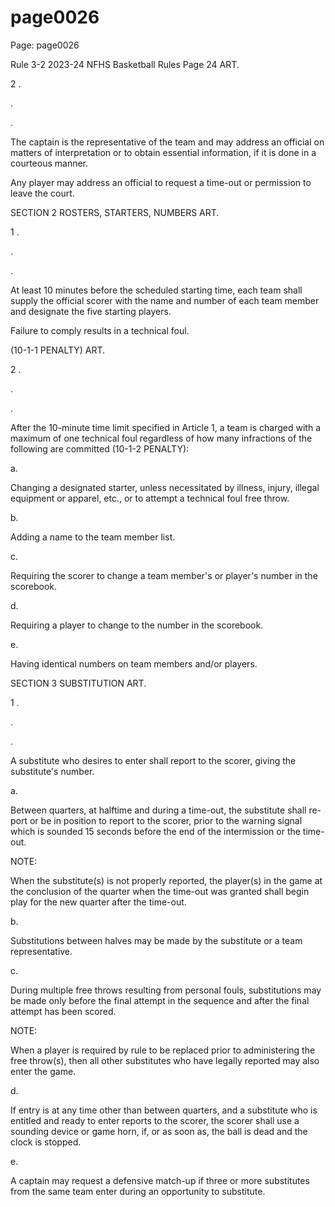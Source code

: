 
# page0026

Page: page0026

Rule 3-2 2023-24 NFHS Basketball Rules Page 24 ART.

2 .

.

.

The captain is the representative of the team and may address an official on matters of interpretation or to obtain essential information, if it is done in a courteous manner.

Any player may address an official to request a time-out or permission to leave the court.

SECTION 2 ROSTERS, STARTERS, NUMBERS ART.

1 .

.

.

At least 10 minutes before the scheduled starting time, each team shall supply the official scorer with the name and number of each team member and designate the five starting players.

Failure to comply results in a technical foul.

(10-1-1 PENALTY) ART.

2 .

.

.

After the 10-minute time limit specified in Article 1, a team is charged with a maximum of one technical foul regardless of how many infractions of the following are committed (10-1-2 PENALTY):

a.

Changing a designated starter, unless necessitated by illness, injury, illegal equipment or apparel, etc., or to attempt a technical foul free throw.

b.

Adding a name to the team member list.

c.

Requiring the scorer to change a team member's or player's number in the scorebook.

d.

Requiring a player to change to the number in the scorebook.

e.

Having identical numbers on team members and/or players.

SECTION 3 SUBSTITUTION ART.

1 .

.

.

A substitute who desires to enter shall report to the scorer, giving the substitute's number.

a.

Between quarters, at halftime and during a time-out, the substitute shall re- port or be in position to report to the scorer, prior to the warning signal which is sounded 15 seconds before the end of the intermission or the time-out.

NOTE:

When the substitute(s) is not properly reported, the player(s) in the game at the conclusion of the quarter when the time-out was granted shall begin play for the new quarter after the time-out.

b.

Substitutions between halves may be made by the substitute or a team representative.

c.

During multiple free throws resulting from personal fouls, substitutions may be made only before the final attempt in the sequence and after the final attempt has been scored.

NOTE:

When a player is required by rule to be replaced prior to administering the free throw(s), then all other substitutes who have legally reported may also enter the game.

d.

If entry is at any time other than between quarters, and a substitute who is entitled and ready to enter reports to the scorer, the scorer shall use a sounding device or game horn, if, or as soon as, the ball is dead and the clock is stopped.

e.

A captain may request a defensive match-up if three or more substitutes from the same team enter during an opportunity to substitute.
  